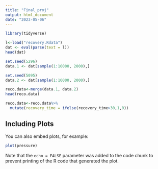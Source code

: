 ```yaml
---
title: "Final_proj"
output: html_document
date: "2023-05-06"
---
```

```r
library(tidyverse)

```

```r
l<-load("recovery.Rdata")
dat <- eval(parse(text = l))
head(dat)

set.seed(5296)
data.1 <- dat[sample(1:10000, 2000),]
```

```r
set.seed(5095)
data.2 <- dat[sample(1:10000, 2000),] 
```

```r
reco.data<-merge(data.1, data.2)
head(reco.data)
```


```r
reco.data<-reco.data%>%
  mutate(recovery_time = ifelse(recovery_time>30,1,0))
```

## Including Plots

You can also embed plots, for example:

```r
plot(pressure)
```

Note that the `echo = FALSE` parameter was added to the code chunk to prevent printing of the R code that generated the plot.
